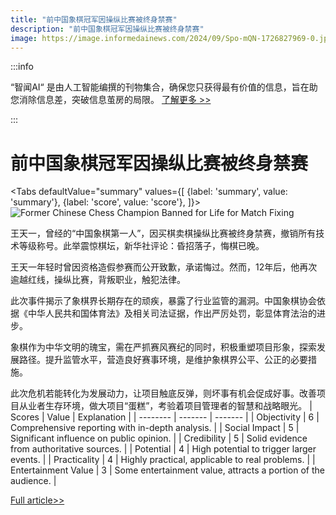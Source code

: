 ```yaml
---
title: "前中国象棋冠军因操纵比赛被终身禁赛"
description: "前中国象棋冠军因操纵比赛被终身禁赛"
image: https://image.informedainews.com/2024/09/Spo-mQN-1726827969-0.jpg
---
```



:::info

“智闻AI“ 是由人工智能编撰的刊物集合，确保您只获得最有价值的信息，旨在助您消除信息差，突破信息茧房的局限。  [了解更多 >>](/)

:::

# 前中国象棋冠军因操纵比赛被终身禁赛


<Tabs
	defaultValue="summary"
	values={[
	{label: 'summary', value: 'summary'},
	{label: 'score', value: 'score'},
]}>
<TabItem value="summary">
<img
  src="https://image.informedainews.com/2024/09/Spo-mQN-1726827969-0.jpg"
  alt="Former Chinese Chess Champion Banned for Life for Match Fixing"
/>



王天一，曾经的“中国象棋第一人”，因买棋卖棋操纵比赛被终身禁赛，撤销所有技术等级称号。此举震惊棋坛，新华社评论：昏招落子，悔棋已晚。

王天一年轻时曾因资格造假参赛而公开致歉，承诺悔过。然而，12年后，他再次逾越红线，操纵比赛，背叛职业，触犯法律。

此次事件揭示了象棋界长期存在的顽疾，暴露了行业监管的漏洞。中国象棋协会依据《中华人民共和国体育法》及相关司法证据，作出严厉处罚，彰显体育法治的进步。

象棋作为中华文明的瑰宝，需在严抓赛风赛纪的同时，积极重塑项目形象，探索发展路径。提升监管水平，营造良好赛事环境，是维护象棋界公平、公正的必要措施。

此次危机若能转化为发展动力，让项目触底反弹，则坏事有机会促成好事。改善项目从业者生存环境，做大项目“蛋糕”，考验着项目管理者的智慧和战略眼光。
</TabItem>
<TabItem value="score">
	| Scores     | Value   | Explanation |
	| -------- | ------- | ------- |
	| Objectivity  | 6    | Comprehensive reporting with in-depth analysis.    |
	| Social Impact | 5     | Significant influence on public opinion.    |
	| Credibility    | 5    | Solid evidence from authoritative sources.    |
	| Potential    | 4    | High potential to trigger larger events.    |
	| Practicality    | 4    | Highly practical, applicable to real problems.    |
	| Entertainment Value    | 3    | Some entertainment value, attracts a portion of the audience.    |
</TabItem>
</Tabs>

[Full article>>](https://www.thepaper.cn/newsDetail_forward_28798652)
